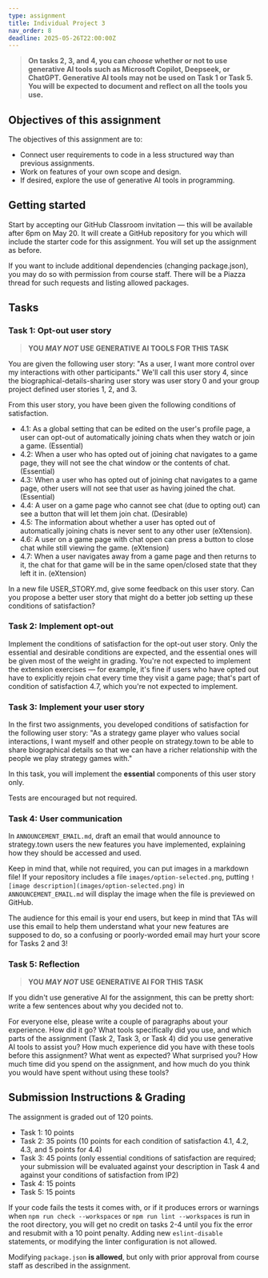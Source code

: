 ```yaml
---
type: assignment
title: Individual Project 3
nav_order: 8
deadline: 2025-05-26T22:00:00Z
---
```


> **On tasks 2, 3, and 4, you can _choose_ whether or not to use generative AI tools such as Microsoft Copilot, Deepseek, or ChatGPT. Generative AI tools may not be used on Task 1 or Task 5. You will be expected to document and reflect on all the tools you use.**

## Objectives of this assignment

The objectives of this assignment are to:

- Connect user requirements to code in a less structured way than previous assignments.
- Work on features of your own scope and design.
- If desired, explore the use of generative AI tools in programming.

## Getting started

Start by accepting our GitHub Classroom invitation — this will be available after 6pm on May 20. It will create a GitHub repository for you which will include the starter code for this assignment. You will set up the assignment as before.

If you want to include additional dependencies (changing package.json), you may do so with permission from course staff. There will be a Piazza thread for such requests and listing allowed packages.

## Tasks

### Task 1: Opt-out user story

> **YOU _MAY NOT_ USE GENERATIVE AI TOOLS FOR THIS TASK**

You are given the following user story: "As a user, I want more control over my interactions with other participants." We'll call this user story 4, since the biographical-details-sharing user story was user story 0 and your group project defined user stories 1, 2, and 3.

From this user story, you have been given the following conditions of satisfaction.

 - 4.1: As a global setting that can be edited on the user's profile page, a user can opt-out of automatically joining chats when they watch or join a game. (Essential)
 - 4.2: When a user who has opted out of joining chat navigates to a game page, they will not see the chat window or the contents of chat. (Essential)
 - 4.3: When a user who has opted out of joining chat navigates to a game page, other users will not see that user as having joined the chat. (Essential)
 - 4.4: A user on a game page who cannot see chat (due to opting out) can see a button that will let them join chat. (Desirable)
 - 4.5: The information about whether a user has opted out of automatically joining chats is never sent to any other user (eXtension).
 - 4.6: A user on a game page with chat open can press a button to close chat while still viewing the game. (eXtension)
 - 4.7: When a user navigates away from a game page and then returns to it, the chat for that game will be in the same open/closed state that they left it in. (eXtension)

In a new file USER_STORY.md, give some feedback on this user story. Can you propose a better user story that might do a better job setting up these conditions of satisfaction?

### Task 2: Implement opt-out

Implement the conditions of satisfaction for the opt-out user story. Only the essential and desirable conditions are expected, and the essential ones will be given most of the weight in grading. You're not expected to implement the extension exercises — for example, it's fine if users who have opted out have to explicitly rejoin chat every time they visit a game page; that's part of condition of satisfaction 4.7, which you're not expected to implement.

### Task 3: Implement your user story

In the first two assignments, you developed conditions of satisfaction for the following user story: "As a strategy game player who values social interactions, I want myself and other people on strategy.town to be able to share biographical details so that we can have a richer relationship with the people we play strategy games with."

In this task, you will implement the **essential** components of this user story only.

Tests are encouraged but not required.

### Task 4: User communication

In `ANNOUNCEMENT_EMAIL.md`, draft an email that would announce to strategy.town users the new features you have implemented, explaining how they should be accessed and used. 

Keep in mind that, while not required, you can put images in a markdown file! If your repository includes a file `images/option-selected.png`, putting `![image description](images/option-selected.png)` in `ANNOUNCEMENT_EMAIL.md` will display the image when the file is previewed on GitHub.

The audience for this email is your end users, but keep in mind that TAs will use this email to help them understand what your new features are supposed to do, so a confusing or poorly-worded email may hurt your score for Tasks 2 and 3!

### Task 5: Reflection

> **YOU _MAY NOT_ USE GENERATIVE AI FOR THIS TASK**

If you didn't use generative AI for the assignment, this can be pretty short: write a few sentences about why you decided not to.

For everyone else, please write a couple of paragraphs about your experience. How did it go? What tools specifically did you use, and which parts of the assignment (Task 2, Task 3, or Task 4) did you use generative AI tools to assist you? How much experience did you have with these tools before this assignment? What went as expected? What surprised you? How much time did you spend on the assignment, and how much do you think you would have spent without using these tools?

## Submission Instructions & Grading 

The assignment is graded out of 120 points.

 - Task 1: 10 points
 - Task 2: 35 points (10 points for each condition of satisfaction 4.1, 4.2, 4.3, and 5 points for 4.4)
 - Task 3: 45 points (only essential conditions of satisfaction are required; your submission will be evaluated against your description in Task 4 and against your conditions of satisfaction from IP2)
 - Task 4: 15 points
 - Task 5: 15 points

If your code fails the tests it comes with, or if it produces errors or warnings when `npm run check --workspaces` or `npm run lint --workspaces` is run in the root directory, you will get no credit on tasks 2-4 until you fix the error and resubmit with a 10 point penalty. Adding new `eslint-disable` statements, or modifying the linter configuration is not allowed. 

Modifying `package.json` **is allowed**, but only with prior approval from course staff as described in the assignment.
